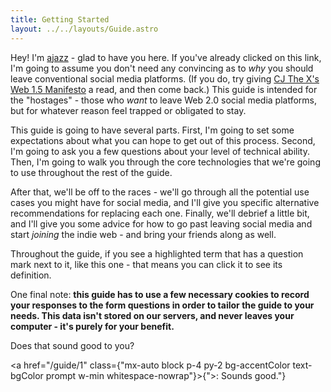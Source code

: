 ```yaml
---
title: Getting Started
layout: ../../layouts/Guide.astro
---
```


Hey! I'm [ajazz](https://ajazz.neocities.org) - glad to have you here. If you've already clicked on this link, I'm going to assume you don't need any convincing as to *why* you should leave conventional social media platforms. (If you do, try giving [CJ The X's Web 1.5 Manifesto](https://www.cjthex.com/what-is-to-be-done/) a read, and then come back.) This guide is intended for the "hostages" - those who *want* to leave <Buzzword definition="The era of the web dominated by ad-supported platforms that host user-generated content (e.g. Facebook, Instagram, Twitter).">Web 2.0</Buzzword> social media platforms, but for whatever reason feel trapped or obligated to stay.

This guide is going to have several parts. First, I'm going to set some expectations about what you can hope to get out of this process. Second, I'm going to ask you a few questions about your level of technical ability. Then, I'm going to walk you through the core technologies that we're going to use throughout the rest of the guide. 

After that, we'll be off to the races - we'll go through all the potential use cases you might have for social media, and I'll give you specific alternative recommendations for replacing each one. Finally, we'll debrief a little bit, and I'll give you some advice for how to go past leaving social media and start *joining* the indie web - and bring your friends along as well.

Throughout the guide, if you see a highlighted term that has a question mark next to it, like <Buzzword definition="This is where the definition will be! You can click anywhere outside this little box to close it out.">this</Buzzword> one - that means you can click it to see its definition.

One final note: **this guide has to use a few necessary cookies to record your responses to the form questions in order to tailor the guide to your needs. This data isn't stored on our servers, and never leaves your computer - it's purely for your benefit.**

Does that sound good to you?

<a href="/guide/1" class={"mx-auto block p-4 py-2 bg-accentColor text-bgColor prompt w-min whitespace-nowrap"}>{">: Sounds good."} </a>